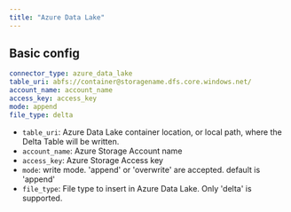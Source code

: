 ```yaml
---
title: "Azure Data Lake"
---
```




## Basic config

```yaml
connector_type: azure_data_lake
table_uri: abfs://container@storagename.dfs.core.windows.net/
account_name: account_name
access_key: access_key
mode: append
file_type: delta
```


* `table_uri`: Azure Data Lake container location, or local path, where the Delta Table will be written.
* `account_name`: Azure Storage Account name
* `access_key`: Azure Storage Access key
* `mode`: write mode. 'append' or 'overwrite' are accepted. default is 'append'
* `file_type`: File type to insert in Azure Data Lake. Only 'delta' is supported.
